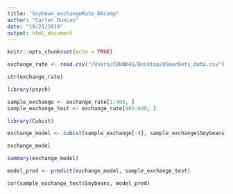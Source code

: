 ```yaml
---
title: "Soybean_exchangeRate_DAcomp"
author: "Carter Duncan"
date: "10/21/2019"
output: html_document
---
```


```r
knitr::opts_chunk$set(echo = TRUE)
```

```r
exchange_rate <- read.csv("/Users/CDUNK41/Desktop/USmarkets_data.csv")

str(exchange_rate)

library(psych)

sample_exchange <- exchange_rate[1:400, ]
sample_exchange_test <- exchange_rate[401:600, ]

library(Cubist)

exchange_model <- cubist(sample_exchange[-9], sample_exchange$Soybeans)

exchange_model

summary(exchange_model)

model_pred <- predict(exchange_model, sample_exchange_test)

cor(sample_exchange_test$Soybeans, model_pred)

```